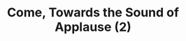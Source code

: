 ---
title: "Come, Towards the Sound of Applause (2)"
description: "DESC"
heroImage: "file/reitoouji/ro_XSmK66a1613fpCW4.webp?timestamp=1721852227808"
series: "18trip"
story: "sound_of_applause"
noIndex: true
previous: 1
---